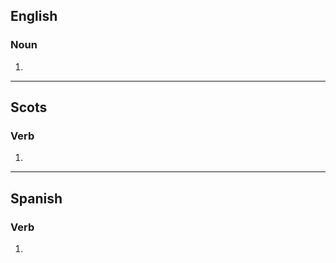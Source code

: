 {{also|Meases}}

==English==

===Noun===
{{head|en|noun plural form}}

# {{plural of|mease|lang=en}}

----

==Scots==

===Verb===
{{head|sco|verb form}}

# {{sco-third-person singular of|mease}}

----

==Spanish==

===Verb===
{{head|es|verb form}}

# {{es-verb form of|ending=ar|mood=subjunctive|tense=imperfect|sera=se|pers=2|formal=no|number=singular|mear}}